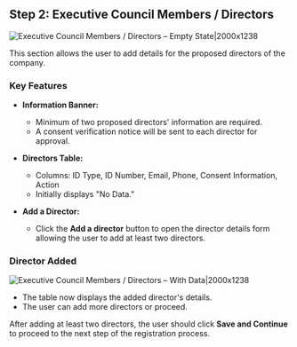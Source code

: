## Step 2: Executive Council Members / Directors

![Executive Council Members / Directors – Empty State|2000x1238](/guar18.png)

This section allows the user to add details for the proposed directors of the company.

### Key Features

- **Information Banner:**
  - Minimum of two proposed directors' information are required.
  - A consent verification notice will be sent to each director for approval.

- **Directors Table:**
  - Columns: ID Type, ID Number, Email, Phone, Consent Information, Action
  - Initially displays "No Data."

- **Add a Director:**
  - Click the **Add a director** button to open the director details form allowing the user to add at least two directors.

### Director Added

![Executive Council Members / Directors – With Data|2000x1238](/guar19.png)

- The table now displays the added director's details.
- The user can add more directors or proceed.

After adding at least two directors, the user should click **Save and Continue** to proceed to the next step of the registration process. 